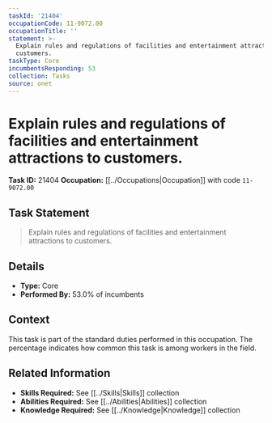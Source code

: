 ```yaml
---
taskId: '21404'
occupationCode: 11-9072.00
occupationTitle: ''
statement: >-
  Explain rules and regulations of facilities and entertainment attractions to
  customers.
taskType: Core
incumbentsResponding: 53
collection: Tasks
source: onet
---
```

# Explain rules and regulations of facilities and entertainment attractions to customers.

**Task ID:** 21404
**Occupation:** [[../Occupations|Occupation]] with code `11-9072.00`

## Task Statement

> Explain rules and regulations of facilities and entertainment attractions to customers.

## Details

- **Type:** Core
- **Performed By:** 53.0% of incumbents

## Context

This task is part of the standard duties performed in this occupation. The percentage indicates how common this task is among workers in the field.

## Related Information

- **Skills Required:** See [[../Skills|Skills]] collection
- **Abilities Required:** See [[../Abilities|Abilities]] collection
- **Knowledge Required:** See [[../Knowledge|Knowledge]] collection

